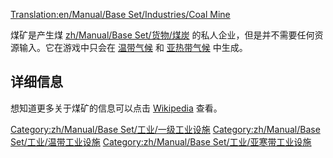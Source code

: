 [[Translation:en/Manual/Base Set/Industries/Coal Mine]]

{{zh/Manual/Base Set/Industries/工业设施|image=en/Manual/Base Set/Industries/Coalmine.png
|name=煤矿
|climates=[[zh/Manual/气候#wen-dai-qi-hou|温带气候]], [[zh/Manual/气候#ya-re-dai-qi-hou|亚热带气候]]。
|accepts=无
|produces=[[zh/Manual/Base Set/货物/煤炭]]
}}

煤矿是产生煤 [[zh/Manual/Base Set/货物/煤炭]] 的私人企业，但是并不需要任何资源输入。它在游戏中只会在 [[zh/Manual/气候#wen-dai-qi-hou|温带气候]] 和 [[zh/Manual/气候#ya-re-dai-qi-hou|亚热带气候]] 中生成。

== 详细信息 ==
想知道更多关于煤矿的信息可以点击 [https://www.wikipedia.org/wiki/Coal_mining Wikipedia] 查看。

{{zh/Manual/Base Set/Industries/Navbox Industries}}

[[Category:zh/Manual/Base Set/工业/一级工业设施]]
[[Category:zh/Manual/Base Set/工业/温带工业设施]]
[[Category:zh/Manual/Base Set/工业/亚寒带工业设施]]